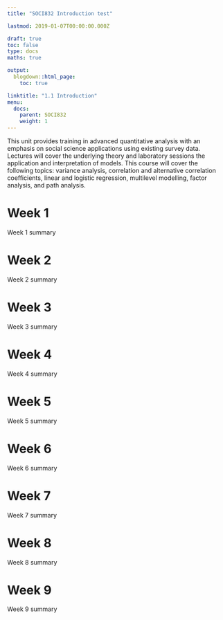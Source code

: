 ```yaml
---
title: "SOCI832 Introduction test"

lastmod: 2019-01-07T00:00:00.000Z

draft: true
toc: false
type: docs
maths: true

output:
  blogdown::html_page:
    toc: true

linktitle: "1.1 Introduction"
menu:
  docs:
    parent: SOCI832
    weight: 1
---
```


This unit provides training in advanced quantitative analysis with an emphasis on social science applications using existing survey data. Lectures will cover the underlying theory and laboratory sessions the application and interpretation of models. This course will cover the following topics: variance analysis, correlation and alternative correlation coefficients, linear and logistic regression, multilevel modelling, factor analysis, and path analysis.

# Week 1

Week 1 summary

# Week 2

Week 2 summary

# Week 3

Week 3 summary

# Week 4

Week 4 summary

# Week 5

Week 5 summary

# Week 6

Week 6 summary

# Week 7

Week 7 summary

# Week 8

Week 8 summary

# Week 9

Week 9 summary
